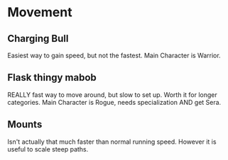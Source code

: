 
# Movement

## Charging Bull

Easiest way to gain speed, but not the fastest. Main Character is Warrior.

## Flask thingy mabob

REALLY fast way to move around, but slow to set up. Worth it for longer categories. Main Character is Rogue, needs specialization AND get Sera.

## Mounts

Isn't actually that much faster than normal running speed. However it is useful to scale steep paths.
